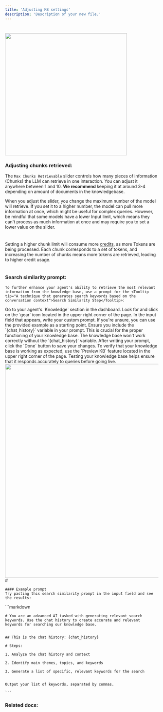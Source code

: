 ```yaml
---
title: 'Adjusting KB settings'
description: 'Description of your new file.'
---
```



  # 

<img class="rounded-md" src="https://i.imgur.com/johowZa.png" width="400"></img> 

 
 
 
 

### **Adjusting chunks retrieved:** 

 
 

The `Max Chunks Retrievable` slider controls how many pieces of information (<Tooltip tip="Segments of text or data that the model processes in one interaction. Each chunk can consist of several sentences or paragraphs, depending on the size of the data being processed. The model retrieves and processes these chunks sequentially to generate comprehensive and accurate responses.">Chunks</Tooltip>) the LLM can retrieve in one interaction. You can adjust it anywhere between 1 and 10. **We recommend** keeping it at around 3-4 depending on <Tooltip tip="It's recommended to increase the chunk limit as your knowledge base grows, especially when the document count exceeds 10, setting it to 6 chunks. More chunks allow the model to process more information at once, potentially improving the relevance and quality of its responses. This adjustment enables the AI to analyze a broader context, leading to more accurate and insightful answers.">amount of documents</Tooltip> in the knowledgebase. 

 
 
 
 

When you adjust the slider, you change the maximum number of the model will retrieve. If you set it to a higher number, the model can pull more information at once, which might be useful for complex queries. However, be mindful that some models have a lower <Tooltip tip="The input limit is the maximum amount of data or text the AI can process in a single interaction. This limit is determined by the model's context window, which is the span of text the model can consider at once. Exceeding this limit can result in truncated or incomplete responses.">Input limit</Tooltip>, which means they can't process as much information at once and may require you to set a lower value on the slider. 

# 

<Warning> 

Setting a higher chunk limit will consume more [credits](credits), as more <Tooltip tip="Tokens are units of text the AI processes. They can be as short as one character or as long as one word.">Tokens</Tooltip> are being processed. Each chunk corresponds to a set of tokens, and increasing the number of chunks means more tokens are retrieved, leading to higher credit usage. 

</Warning> 

 
 
 

# 

### **Search similarity prompt:** 

 
 

    To further enhance your agent's ability to retrieve the most relevant information from the knowledge base, use a prompt for the <Tooltip tip="A technique that generates search keywords based on the conversation context">Search Similarity Step</Tooltip>: 

 <Steps>
  <Step title="Navigate to Knowledge Section" icon="map-location-dot">
    Go to your agent's `Knowledge` section in the dashboard.
  </Step>
  <Step title="Access Settings" icon="gear">
    Look for and click on the `gear` icon located in the upper right corner of the page.
  </Step>
  <Step title="Write Your Prompt" icon="pencil">
    In the input field that appears, write your custom prompt. If you're unsure, you can use the provided example as a starting point.
  </Step>
  <Step title="Include Chat History Variable" icon="code">
    Ensure you include the `{chat_history}` variable in your prompt. This is crucial for the proper functioning of your knowledge base.
<Warning>
  The knowledge base won't work correctly without the `{chat_history}` variable.
</Warning>
  </Step>
  <Step title="Save Changes" icon="floppy-disk">
    After writing your prompt, click the `Done` button to save your changes.
  </Step>
  <Step title="Test the Knowledge Base" icon="vial-circle-check">
    To verify that your knowledge base is working as expected, use the `Preview KB` feature located in the upper right corner of the page.
<Tip>
  Testing your knowledge base helps ensure that it responds accurately to queries before going live.
</Tip>
  </Step>
</Steps>
 

     
<Card>
    <img class="rounded-md" src="https://i.imgur.com/OUls8x7.png" width="700"></img> 
</Card>
# 

    #### Example prompt
    Try pasting this search similarity prompt in the input field and see the results: 

<Card icon="code">
    ```markdown 

    # You are an advanced AI tasked with generating relevant search keywords. Use the chat history to create accurate and relevant keywords for searching our knowledge base. 


    ## This is the chat history: {chat_history} 

    # Steps: 

    1. Analyze the chat history and context 

    2. Identify main themes, topics, and keywords 

    3. Generate a list of specific, relevant keywords for the search 

 
    Output your list of keywords, separated by commas. 

    ```



</Card>

### Related docs:

<CardGroup cols={2}>
  <Card title="Adding data" icon="file-circle-plus" href="/agent-creation/knowledgebase/direct-text-entry">
    
  </Card>

  <Card title="Prevewing the KB" icon="eye" href="/agent-creation/knowledgebase/adjusting-kb-settings">
    
  </Card>
  
  <Card title="Structuring KB documents" icon="file" href="/agent-creation/knowledgebase/structuring-kb-documents">
    
  </Card>

  <Card title="KB and UI-engine" icon="window" href="/agent-creation/knowledgebase/kb-and-ui-engine">
    
  </Card>
</CardGroup>
 
 